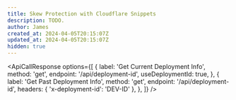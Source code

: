 ```yaml
---
title: Skew Protection with Cloudflare Snippets
description: TODO.
author: James
created_at: 2024-04-05T20:15:07Z
updated_at: 2024-04-05T20:15:07Z
hidden: true
---
```


<ApiCallResponse
  options={[
    {
      label: 'Get Current Deployment Info',
      method: 'get',
      endpoint: '/api/deployment-id',
      useDeploymentId: true,
    },
    {
      label: 'Get Past Deployment Info',
      method: 'get',
      endpoint: '/api/deployment-id',
      headers: { 'x-deployment-id': 'DEV-ID' },
    },
  ]}
/>
